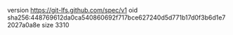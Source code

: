 version https://git-lfs.github.com/spec/v1
oid sha256:448769612da0ca540860692f717bce627240d5d771b17d0f3b6d1e72027a0a8e
size 3310
